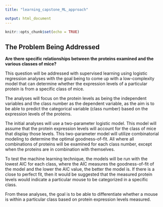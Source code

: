 ```yaml
---
title: "learning_capstone_ML_approach"

output: html_document
---
```


```r
knitr::opts_chunk$set(echo = TRUE)
```

## The Problem Being Addressed  

**Are there specific relationships between the proteins examined and the various classes of mice?**

This question will be addressed with supervised learning using logistic regression analyses with the goal being to come up with a low-complexity model that can determine whether the expression levels of a particular protein is from a specific class of mice.  

The analyses will focus on the protein levels as being the independent variables and the class number as the dependent variable, as the aim is to be able to predict the categorical variable (class number) based on the expression levels of the proteins.  

The initial analyses will use a two-parameter logistic model. This model will assume that the protein expression levels will account for the class of mice that display those levels. This two-parameter model will utilize combinatorial modeling to determine the optimal goodness-of-fit.  All where all combinations of proteins will be examined for each class number, except when the proteins are in combination with themselves.  

To test the machine learning technique, the models will be run with the lowest AIC for each class, where the AIC measures the goodness-of-fit of the model and the lower the AIC value, the better the model is. If there is a close to perfect fit, then it would be suggested that the measured protein levels would indicate a particular mouse to be categorized in a specific class.  

From these analyses, the goal is to be able to differentiate whether a mouse is within a particular class based on protein expression levels measured.  


